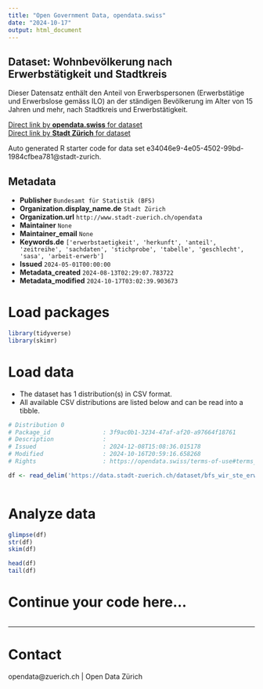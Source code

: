 ```yaml
---
title: "Open Government Data, opendata.swiss"
date: "2024-10-17"
output: html_document
---
```


## Dataset: Wohnbevölkerung nach Erwerbstätigkeit und Stadtkreis

Dieser Datensatz enthält den Anteil von Erwerbspersonen (Erwerbstätige und Erwerbslose gemäss ILO) an der ständigen Bevölkerung im Alter von 15 Jahren und mehr, nach Stadtkreis und Erwerbstätigkeit.


[Direct link by **opendata.swiss** for dataset](https://opendata.swiss/de/dataset/wohnbevolkerung-nach-erwerbstatigkeit-und-stadtkreis1)<br>
[Direct link by **Stadt Zürich** for dataset](https://data.stadt-zuerich.ch/dataset/bfs_wir_ste_erwtge_wbev_kreis_od5054)

Auto generated R starter code for data set e34046e9-4e05-4502-99bd-1984cfbea781@stadt-zurich.

## Metadata

- **Publisher** `Bundesamt für Statistik (BFS)`
- **Organization.display_name.de** `Stadt Zürich`
- **Organization.url** `http://www.stadt-zuerich.ch/opendata`
- **Maintainer** `None`
- **Maintainer_email** `None`
- **Keywords.de** `['erwerbstaetigkeit', 'herkunft', 'anteil', 'zeitreihe', 'sachdaten', 'stichprobe', 'tabelle', 'geschlecht', 'sasa', 'arbeit-erwerb']`
- **Issued** `2024-05-01T00:00:00`
- **Metadata_created** `2024-08-13T02:29:07.783722`
- **Metadata_modified** `2024-10-17T03:02:39.903673`


# Load packages

```r

library(tidyverse)
library(skimr)

```

# Load data

-   The dataset has 1 distribution(s) in CSV format.
-   All available CSV distributions are listed below and can be read into a tibble.

```r

# Distribution 0
# Package_id               : 3f9ac0b1-3234-47af-af20-a97664f18761
# Description              : 
# Issued                   : 2024-12-08T15:08:36.015178
# Modified                 : 2024-10-16T20:59:16.658268
# Rights                   : https://opendata.swiss/terms-of-use#terms_open

df <- read_delim('https://data.stadt-zuerich.ch/dataset/bfs_wir_ste_erwtge_wbev_kreis_od5054/download/WIR505OD5054.csv')



```

# Analyze data

```r

glimpse(df)
str(df)
skim(df)

head(df)
tail(df)

```

# Continue your code here...

```r

```

------------------------------------------------------------------------

# Contact

opendata@zuerich.ch | Open Data Zürich
